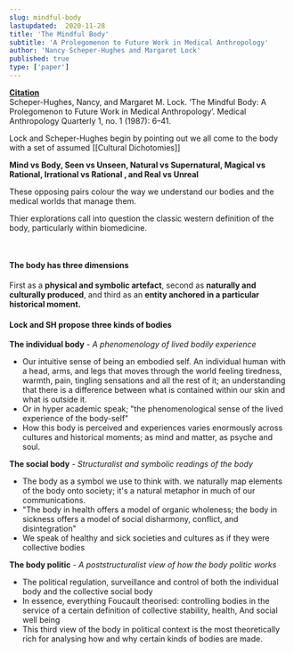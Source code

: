 ```yaml
---
slug: mindful-body
lastupdated:  2020-11-28
title: 'The Mindful Body'
subtitle: 'A Prolegomenon to Future Work in Medical Anthropology'
author: 'Nancy Scheper-Hughes and Margaret Lock'
published: true
type: ['paper']
---
```


<SimpleCard>
<Subtext>

[**Citation**](https://www.jstor.org/stable/648769?seq=1)  
Scheper-Hughes, Nancy, and Margaret M. Lock. ‘The Mindful Body: A Prolegomenon to Future Work in Medical Anthropology’. Medical Anthropology Quarterly 1, no. 1 (1987): 6–41.

</Subtext>
</SimpleCard>


Lock and Scheper-Hughes begin by pointing out we all come to the body with a set of assumed [[Cultural Dichotomies]] 

**Mind vs Body, Seen vs Unseen, Natural vs Supernatural, Magical vs Rational, Irrational vs Rational , and Real vs Unreal**

These opposing pairs colour the way we understand our bodies and the medical worlds that manage them.

Thier explorations call into question the classic western definition of the body, particularly within biomedicine.

<br />

#### The body has three dimensions 
First as a **physical and symbolic artefact**, second as **naturally and culturally produced**, and third as an **entity anchored in a particular historical moment.**


#### Lock and SH propose three kinds of bodies

**The individual body** - _A phenomenology of lived bodily experience_
- Our intuitive sense of being an embodied self. An individual human with a head, arms, and legs that moves through the world feeling tiredness, warmth, pain, tingling sensations and all the rest of it; an understanding that there is a difference between what is contained within our skin and what is outside it.
- Or in hyper academic speak; "the phenomenological sense of the lived experience of the body-self"
- How this body is perceived and experiences varies enormously across cultures and historical moments; as mind and matter, as psyche and soul.


**The social body** - _Structuralist and symbolic readings of the body_
- The body as a symbol we use to think with. we naturally map elements of the body onto society; it's a natural metaphor in much of our communications.
- "The body in health offers a model of organic wholeness; the body in sickness offers a model of social disharmony, conflict, and disintegration"
- We speak of healthy and sick societies and cultures as if they were collective bodies


**The body politic** - _A poststructuralist view of how the body politic works_
- The political regulation, surveillance and control of both the individual body and the collective social body
- In essence, everything Foucault theorised: controlling bodies in the service of a certain definition of collective stability, health, And social well being
- This third view of the body in political context is the most theoretically rich for analysing how and why certain kinds of bodies are made.

